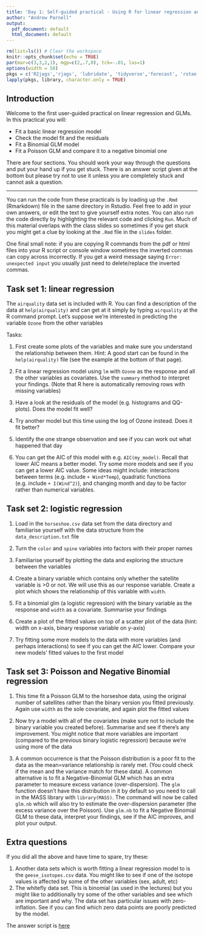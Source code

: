 ```yaml
---
title: 'Day 1: Self-guided practical - Using R for linear regression and GLMs'
author: "Andrew Parnell"
output:
  pdf_document: default
  html_document: default
---
```


```r
rm(list=ls()) # Clear the workspace
knitr::opts_chunk$set(echo = TRUE)
par(mar=c(3,3,2,1), mgp=c(2,.7,0), tck=-.01, las=1)
options(width = 50)
pkgs = c('R2jags','rjags', 'lubridate', 'tidyverse','forecast', 'rstan')
lapply(pkgs, library, character.only = TRUE)

```

## Introduction

Welcome to the first user-guided practical on linear regression and GLMs. In this practical you will:

- Fit a basic linear regression model
- Check the model fit and the residuals
- Fit a Binomial GLM model
- Fit a Poisson GLM and compare it to a negative binomial one

There are four sections. You should work your way through the questions and put your hand up if you get stuck. There is an answer script given at the bottom but please try not to use it unless you are completely stuck and cannot ask a question.

***

You can run the code from these practicals is by loading up the `.Rmd` (Rmarkdown) file in the same directory in Rstudio. Feel free to add in your own answers, or edit the text to give yourself extra notes. You can also run the code directly by highlighting the relevant code and clicking `Run`. Much of this material overlaps with the class slides so sometimes if you get stuck you might get a clue by looking at the `.Rmd` file in the `slides` folder.

One final small note: if you are copying R commands from the pdf or html files into your R script or console window sometimes the inverted commas can copy across incorrectly. If you get a weird message saying `Error: unexpected input` you usually just need to delete/replace the inverted commas.


## Task set 1: linear regression

The `airquality` data set is included with R. You can find a description of the data at `help(airquality)` and can get at it simply by typing `airquality` at the R command prompt. Let's suppose we're interested in predicting the variable `Ozone` from the other variables

Tasks:

1. First create some plots of the variables and make sure you understand the relationship between them. Hint: A good start can be found in the `help(airquality)` file (see the example at the bottom of that page).

1. Fit a linear regression model using `lm` with `Ozone` as the response and all the other variables as covariates. Use the `summary` method to interpret your findings. (Note that R here is automatically removing rows with missing variables)

1. Have a look at the residuals of the model (e.g. histograms and QQ-plots). Does the model fit well? 
 
1. Try another model but this time using the log of Ozone instead. Does it fit better?
 
1. Identify the one strange observation and see if you can work out what happened that day
 
1. You can get the AIC of this model with e.g. `AIC(my_model)`. Recall that lower AIC means a better model. Try some more models and see if you can get a lower AIC value. Some ideas might include: interactions between terms (e.g. include `+ Wind*Temp`), quadratic functions (e.g. include `+ I(Wind^2)`), and changing month and day to be factor rather than numerical variables. 

## Task set 2: logistic regression

1. Load in the `horseshoe.csv` data set from the data directory and familiarise yourself with the data structure from the `data_description.txt` file

1. Turn the `color` and `spine` variables into factors with their proper names

1. Familiarise yourself by plotting the data and exploring the structure between the variables

1. Create a binary variable which contains only whether the satellite variable is >0 or not. We will use this as our response variable. Create a plot which shows the relationship of this variable with `width`.

1. Fit a binomial glm (a logistic regression) with the binary variable as the response and `width` as a covariate. Summarise your findings

1. Create a plot of the fitted values on top of a scatter plot of the data (hint: width on x-axis, binary response variable on y-axis)

1. Try fitting some more models to the data with more variables (and perhaps interactions) to see if you can get the AIC lower. Compare your new models' fitted values to the first model

## Task set 3: Poisson and Negative Binomial regression

1. This time fit a Poisson GLM to the horseshoe data, using the original number of satellites rather than the binary version you fitted previously. Again use `width` as the sole covariate, and again plot the fitted values

1. Now try a model with all of the covariates (make sure not to include the binary variable you created before). Summarise and see if there's any improvement. You might notice that more variables are important (compared to the previous binary logistic regression) because we're using more of the data

1. A common occurrence is that the Poisson distribution is a poor fit to the data as the mean=variance relationship is rarely met. (You could check if the mean and the variance match for these data). A common alternative is to fit a Negative-Binomial GLM which has an extra parameter to measure excess variance (over-dispersion). The `glm` function doesn't have this distribution in it by default so you need to call in the MASS library with `library(MASS)`. The command will now be called `glm.nb` which will also try to estimate the over-dispersion parameter (the excess variance over the Poisson). Use `glm.nb` to fit a Negative Binomial GLM to these data, interpret your findings, see if the AIC improves, and plot your output.

## Extra questions

If you did all the above and have time to spare, try these:

1. Another data sets which is worth fitting a linear regression model to is the `geese_isotopes.csv` data. You might like to see if one of the isotope values is affected by some of the other variables (sex, adult, etc)
2. The whitefly data set. This is binomial (as used in the lectures) but you might like to additionally try some of the other variables and see which are important and why. The data set has particular issues with zero-inflation. See if you can find which zero data points are poorly predicted by the model.

The answer script is [here](https://andrewcparnell.github.io/bhm_course/practicals/practical_1_ANSWERS.html)
